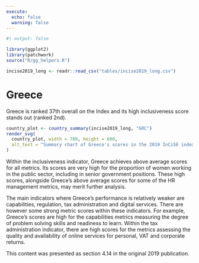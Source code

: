 ```yaml
---
execute:
  echo: false
  warning: false
---
```


<!-- DO NOT EDIT THIS FILE --->
<!-- AUTO GENERATED FROM r/generate_country_qmd.r --->

```r
#| output: false

library(ggplot2)
library(patchwork)
source("R/gg_helpers.R")

incise2019_long <- readr::read_csv("tables/incise2019_long.csv")

```

# Greece {#sec-country-grc .unnumbered}

:::{.lead}
Greece is ranked 37th overall on the Index and its high inclusiveness score
stands out (ranked 2nd).
:::

```r
country_plot <- country_summary(incise2019_long, "GRC")
render_svg(
  country_plot, width = 700, height = 600,
  alt_text = "Summary chart of Greece's scores in the 2019 InCiSE index."
)
```

Within the inclusiveness indicator, Greece achieves above average scores for
all metrics. Its scores are very high for the proportion of women working in
the public sector, including in senior government positions. These high scores,
alongside Greece's above average scores for some of the HR management metrics,
may merit further analysis.

The main indicators where Greece's performance is relatively weaker are
capabilities, regulation, tax administration and digital services. There are
however some strong metric scores within these indicators. For example,
Greece's scores are high for the capabilities metrics measuring the degree of
problem solving skills and readiness to learn. Within the tax administration
indicator, there are high scores for the metrics assessing the quality and
availability of online services for personal, VAT and corporate returns.

::: {.callout-note .crf title="Cross-referencing note" icon="false"}
This content was presented as section 4.14 in the original 2019 publication.
:::
